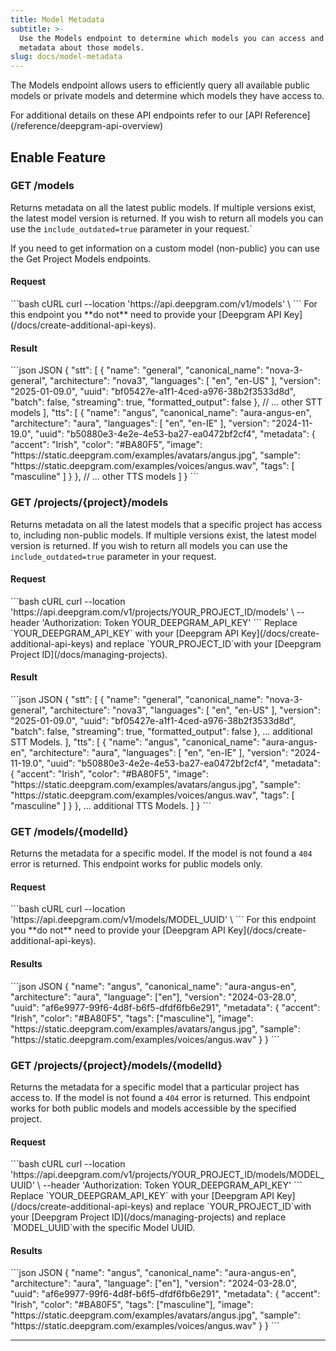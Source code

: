 ```yaml
---
title: Model Metadata
subtitle: >-
  Use the Models endpoint to determine which models you can access and returns
  metadata about those models.
slug: docs/model-metadata
---
```


The Models endpoint allows users to efficiently query all available public models or private models and determine which models they have access to.

<Info>
  For additional details on these API endpoints refer to our [API Reference](/reference/deepgram-api-overview)
</Info>

## Enable Feature

### GET /models

Returns metadata on all the latest public models. If multiple versions exist, the latest model version is returned. If you wish to return all models you can use the `include_outdated=true` parameter in your request.`

<Info>
  If you need to get information on a custom model (non-public) you can use the Get Project Models endpoints.
</Info>

#### Request

<CodeGroup>
  ```bash cURL
  curl --location 'https://api.deepgram.com/v1/models' \
  ```
</CodeGroup>

<Info>
  For this endpoint you **do not** need to provide your [Deepgram API Key](/docs/create-additional-api-keys).
</Info>

#### Result

<CodeGroup>
  ```json JSON
  {
    "stt": [
    	{
        "name": "general",
        "canonical_name": "nova-3-general",
        "architecture": "nova3",
        "languages": [
          "en",
          "en-US"
        ],
        "version": "2025-01-09.0",
        "uuid": "bf05427e-a1f1-4ced-a976-38b2f3533d8d",
        "batch": false,
        "streaming": true,
        "formatted_output": false
      },
      // ... other STT models
    ],
    "tts": [
      {
        "name": "angus",
        "canonical_name": "aura-angus-en",
        "architecture": "aura",
        "languages": [
          "en",
          "en-IE"
        ],
        "version": "2024-11-19.0",
        "uuid": "b50880e3-4e2e-4e53-ba27-ea0472bf2cf4",
        "metadata": {
          "accent": "Irish",
          "color": "#BA80F5",
          "image": "https://static.deepgram.com/examples/avatars/angus.jpg",
          "sample": "https://static.deepgram.com/examples/voices/angus.wav",
          "tags": [
            "masculine"
          ]
        }
      },
      // ... other TTS models
    ]
  }
  ```
</CodeGroup>

### GET /projects/\{project}/models

Returns metadata on all the latest models that a specific project has access to, including non-public models. If multiple versions exist, the latest model version is returned. If you wish to return all models you can use the `include_outdated=true` parameter in your request.

#### Request

<CodeGroup>
  ```bash cURL
  curl --location 'https://api.deepgram.com/v1/projects/YOUR_PROJECT_ID/models' \
  --header 'Authorization: Token YOUR_DEEPGRAM_API_KEY'
  ```
</CodeGroup>

<Warning>
  Replace `YOUR_DEEPGRAM_API_KEY` with your [Deepgram API Key](/docs/create-additional-api-keys) and replace `YOUR_PROJECT_ID`with your [Deepgram Project ID](/docs/managing-projects).
</Warning>

#### Result

<CodeGroup>
  ```json JSON
  {
    "stt": [
      {
        "name": "general",
        "canonical_name": "nova-3-general",
        "architecture": "nova3",
        "languages": [
          "en",
          "en-US"
        ],
        "version": "2025-01-09.0",
        "uuid": "bf05427e-a1f1-4ced-a976-38b2f3533d8d",
        "batch": false,
        "streaming": true,
        "formatted_output": false
      },
  		... additional STT Models.
    ],
    "tts": [
      {
        "name": "angus",
        "canonical_name": "aura-angus-en",
        "architecture": "aura",
        "languages": [
          "en",
          "en-IE"
        ],
        "version": "2024-11-19.0",
        "uuid": "b50880e3-4e2e-4e53-ba27-ea0472bf2cf4",
        "metadata": {
          "accent": "Irish",
          "color": "#BA80F5",
          "image": "https://static.deepgram.com/examples/avatars/angus.jpg",
          "sample": "https://static.deepgram.com/examples/voices/angus.wav",
          "tags": [
            "masculine"
          ]
        }
      },
  		... additional TTS Models.
    ]
  }
  ```
</CodeGroup>

### GET /models/\{modelId}

Returns the metadata for a specific model. If the model is not found a `404` error is returned. This endpoint works for public models only.

#### Request

<CodeGroup>
  ```bash cURL
  curl --location 'https://api.deepgram.com/v1/models/MODEL_UUID' \
  ```
</CodeGroup>

<Info>
  For this endpoint you **do not** need to provide your [Deepgram API Key](/docs/create-additional-api-keys).
</Info>

#### Results

<CodeGroup>
  ```json JSON
  {
      "name": "angus",
      "canonical_name": "aura-angus-en",
      "architecture": "aura",
      "language": ["en"],
      "version": "2024-03-28.0",
      "uuid": "af6e9977-99f6-4d8f-b6f5-dfdf6fb6e291",
      "metadata": {
          "accent": "Irish",
          "color": "#BA80F5",
          "tags": ["masculine"],
          "image": "https://static.deepgram.com/examples/avatars/angus.jpg",
          "sample": "https://static.deepgram.com/examples/voices/angus.wav"
      }
  }
  ```
</CodeGroup>

### GET /projects/\{project}/models/\{modelId}

Returns the metadata for a specific model that a particular project has access to. If the model is not found a `404` error is returned. This endpoint works for both public models and models accessible by the specified project.

#### Request

<CodeGroup>
  ```bash cURL
  curl --location 'https://api.deepgram.com/v1/projects/YOUR_PROJECT_ID/models/MODEL_UUID' \
  --header 'Authorization: Token YOUR_DEEPGRAM_API_KEY'
  ```
</CodeGroup>

<Warning>
  Replace `YOUR_DEEPGRAM_API_KEY` with your [Deepgram API Key](/docs/create-additional-api-keys) and replace `YOUR_PROJECT_ID`with your [Deepgram Project ID](/docs/managing-projects) and replace `MODEL_UUID`with the specific Model UUID.
</Warning>

#### Results

<CodeGroup>
  ```json JSON
  {
      "name": "angus",
      "canonical_name": "aura-angus-en",
      "architecture": "aura",
      "language": ["en"],
      "version": "2024-03-28.0",
      "uuid": "af6e9977-99f6-4d8f-b6f5-dfdf6fb6e291",
      "metadata": {
          "accent": "Irish",
          "color": "#BA80F5",
          "tags": ["masculine"],
          "image": "https://static.deepgram.com/examples/avatars/angus.jpg",
          "sample": "https://static.deepgram.com/examples/voices/angus.wav"
      }
  }
  ```
</CodeGroup>

***